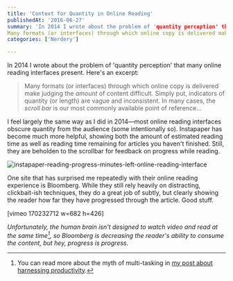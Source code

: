 ```yaml
---
title: 'Context for Quantity in Online Reading'
publishedAt: '2016-06-27'
summary: 'In 2014 I wrote about the problem of 'quantity perception' that many online reading interfaces present. Here's an excerpt:
Many formats (or interfaces) through which online copy is delivered make judg...'
categories: ['Nerdery']

---
```


In 2014 I wrote about the problem of 'quantity perception' that many online reading interfaces present. Here's an excerpt:

> Many formats (or interfaces) through which online copy is delivered make judging the *amount* of content difficult. Simply put, indicators of quantity (or length) are vague and inconsistent. In many cases, the *scroll bar* is our most commonly available point of reference...

I feel largely the same way as I did in 2014—most online reading interfaces obscure quantity from the audience (some intentionally so). Instapaper has become much more helpful, showing both the amount of estimated reading time as well as reading time remaining for articles you haven't finished. Still, they are beholden to the scrollbar for feedback on progress while reading.

<Image src="/images/blog/context-for-quantity-in-online-reading/d99ba-instapaper-reading-progress-minutes-left-online-reading-interface.png" alt="instapaper-reading-progress-minutes-left-online-reading-interface" width={800} height={600} />

One site that has surprised me repeatedly with their online reading experience is Bloomberg. While they still rely heavily on distracting, clickbait-ish techniques, they do a great job of subtly, but clearly showing the reader how far they have progressed through the article. Good stuff.

[vimeo 170232712 w=682 h=426]

*Unfortunately, the human brain isn't designed to watch video and read at the same time[^1], so Bloomberg is decreasing the reader's ability to consume the content, but hey, progress is progress.*

[^1]: You can read more about the myth of multi-tasking in [my post about harnessing productivity](https://ericdodds.com/productivity-requires-harnessing-focus/).
